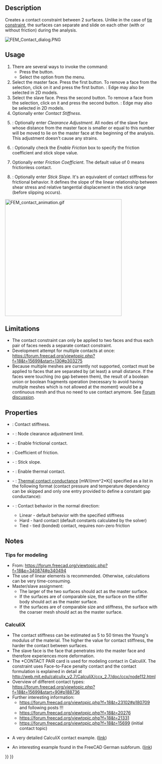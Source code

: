 <languages/>
<translate>

<!--T:11-->
{{Docnav
|[[FEM_ConstraintDisplacement|Displacement Boundary Condition]]
|[[FEM_ConstraintTie|Tie Constraint]]
|[[FEM_Workbench|FEM]]
|IconL=FEM_ConstraintDisplacement.svg
|IconR=FEM_ConstraintTie.svg
|IconC=Workbench_FEM.svg
}}

<!--T:1-->
{{GuiCommandContainer|
{{GuiCommand
|Name=FEM ConstraintContact
|MenuLocation=Model → Mechanical Boundary Conditions and Loads → Contact Constraint
|Workbenches=[[FEM_Workbench|FEM]]
|SeeAlso=[[FEM_ConstraintFixed|FEM Constraint fixed]]
}}
{{GuiCommandFemInfo
|Solvers=CalculiX
}}
}}

==Description== <!--T:2-->

<!--T:6-->
Creates a contact constraint between 2 surfaces. Unlike in the case of [[FEM_ConstraintTie|tie constraint]], the surfaces can separate and slide on each other (with or without friction) during the analysis.

</translate>
[[File:FEM_Contact_dialog.PNG]]
<translate>
<!--T:19-->
{{Caption|The FEM contact task panel}}

==Usage== <!--T:3-->

<!--T:7-->
# There are several ways to invoke the command:
#* Press the {{Button|[[Image:FEM_ConstraintContact.svg|16px]] [[FEM_ConstraintContact|Contact Constraint]]}} button.
#* Select the {{MenuCommand|Model → Mechanical Boundary Conditions and Loads → [[Image:FEM_ConstraintContact.svg|16px]] Contact Constraint}} option from the menu.
# Select the master face. Press the first {{Button|Add}} button. To remove a face from the selection, click on it and press the first {{Button|Remove}} button. {{Version|1.1}}: Edge may also be selected in 2D models.
# Select the slave face. Press the second {{Button|Add}} button. To remove a face from the selection, click on it and press the second {{Button|Remove}} button. {{Version|1.1}}: Edge may also be selected in 2D models.
# Optionally enter ''Contact Stiffness''.
# {{Version|1.0}}: Optionally enter ''Clearance Adjustment''. All nodes of the slave face whose distance from the master face is smaller or equal to this number will be moved to lie on the master face at the beginning of the analysis. This adjustment doesn't cause any strains.
# {{Version|1.0}}: Optionally check the ''Enable Friction'' box to specify the friction coefficient and stick slope value.
# Optionally enter ''Friction Coefficient''. The default value of 0 means frictionless contact.
# {{Version|1.0}}: Optionally enter ''Stick Slope''. It's an equivalent of contact stiffness for frictional behavior. It defines the slope of the linear relationship between shear stress and relative tangential displacement in the stick range (before slipping occurs).

</translate>
[[File:FEM_contact_animation.gif|384px]]
<translate>
<!--T:20-->
{{Caption|Contact example - rigid cube pressed against and sliding on a deformable block. Without contact definition, those two parts wouldn't "see" each other.}}

==Limitations== <!--T:4-->

<!--T:8-->
* The contact constraint can only be applied to two faces and thus each pair of faces needs a separate contact constraint.
* Development attempt for multiple contacts at once: https://forum.freecad.org/viewtopic.php?f=18&t=15699&start=130#p303275
* Because multiple meshes are currently not supported, contact must be applied to faces that are separated by (at least) a small distance. If the faces were touching (no gap between them), the result of a boolean union or boolean fragments operation (necessary to avoid having multiple meshes which is not allowed at the moment) would be a continuous mesh and thus no need to use contact anymore. See [https://forum.freecad.org/viewtopic.php?f=18&t=62307 Forum discussion].

==Properties== <!--T:21-->

<!--T:22-->
* {{PropertyData|Slope}}: Contact stiffness.
* {{PropertyData|Adjust}} - {{Version|1.0}}: Node clearance adjustment limit.
* {{PropertyData|Friction}} - {{Version|1.0}}: Enable frictional contact.
* {{PropertyData|Friction Coefficient}}: Coefficient of friction.
* {{PropertyData|Stick Slope}} - {{Version|1.0}}: Stick slope.
* {{PropertyData|Enable Thermal Contact}} - {{Version|1.1}}: Enable thermal contact.
* {{PropertyData|Thermal Contact Conductance}} - {{Version|1.1}}: [https://en.wikipedia.org/wiki/Thermal_contact_conductance Thermal contact conductance] [mW/(mm^2*K)] specified as a list in the following format (contact pressure and temperature dependency can be skipped and only one entry provided to define a constant gap conductance):

</translate>
: {{Code|code=
conductance_1, contact_pressure_1, temperature_1
…
}}
<translate>

<!--T:23-->
* {{PropertyData|Surface Behavior}} - {{Version|1.1}}: Contact behavior in the normal direction:
** Linear - default behavior with the specified stiffness
** Hard - hard contact (default constants calculated by the solver)
** Tied - tied (bonded) contact, requires non-zero friction

==Notes== <!--T:16-->

=== Tips for modeling === <!--T:17-->

<!--T:5-->
* From: https://forum.freecad.org/viewtopic.php?f=18&p=340874#p340494
* The use of linear elements is recommended. Otherwise, calculations can be very time-consuming.
* Master/slave assignment:
** The larger of the two surfaces should act as the master surface.
** If the surfaces are of comparable size, the surface on the stiffer body should act as the master surface.
** If the surfaces are of comparable size and stiffness, the surface with the coarser mesh should act as the master surface.

=== CalculiX === <!--T:18-->

<!--T:9-->
* The contact stiffness can be estimated as 5 to 50 times the Young's modulus of the material. The higher the value for contact stiffness, the harder the contact between surfaces.
* The slave face is the face that penetrates into the master face and therefore experiences more deformation.
* The *CONTACT PAIR card is used for modeling contact in CalculiX. The constraint uses Face-to-Face penalty contact and the contact formulation is explained in detail at http://web.mit.edu/calculix_v2.7/CalculiX/ccx_2.7/doc/ccx/node112.html
* Overview of different contact types: https://forum.freecad.org/viewtopic.php?f=18&t=15699&start=90#p188736
* Further interesting information:
** https://forum.freecad.org/viewtopic.php?f=18&t=23102#p180709 and following posts !!!
** https://forum.freecad.org/viewtopic.php?f=18&t=20276
** https://forum.freecad.org/viewtopic.php?f=18&t=21331
** https://forum.freecad.org/viewtopic.php?f=18&t=15699 (initial contact topic)

<!--T:10-->
* A very detailed CalculiX contact example. ([http://dip28p.web.fc2.com/calculix/netgen2calculix/index.html link])

<!--T:15-->
* An interesting example found in the FreeCAD German subforum. ([https://forum.freecad.org/viewtopic.php?f=13&t=39663&start=10#p337254 link]) 


<!--T:12-->
{{Docnav
|[[FEM_ConstraintDisplacement|Displacement Boundary Condition]]
|[[FEM_ConstraintTie|Tie Constraint]]
|[[FEM_Workbench|FEM]]
|IconL=FEM_ConstraintDisplacement.svg
|IconR=FEM_ConstraintTie.svg
|IconC=Workbench_FEM.svg
}}

</translate>
{{FEM_Tools_navi{{#translation:}}}}
{{Userdocnavi{{#translation:}}}}